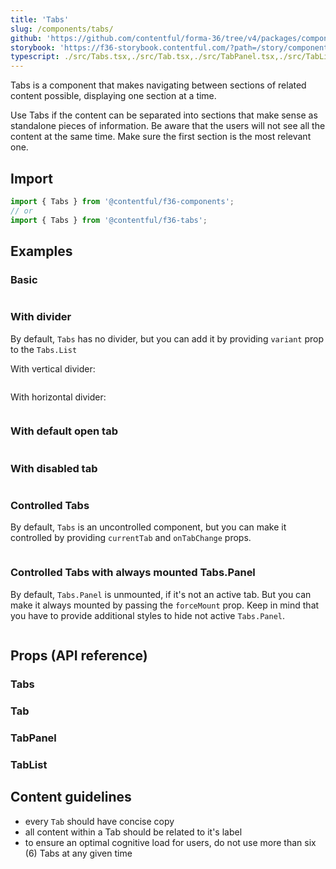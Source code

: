 ```yaml
---
title: 'Tabs'
slug: /components/tabs/
github: 'https://github.com/contentful/forma-36/tree/v4/packages/components/tabs'
storybook: 'https://f36-storybook.contentful.com/?path=/story/components-tabs'
typescript: ./src/Tabs.tsx,./src/Tab.tsx,./src/TabPanel.tsx,./src/TabList.tsx
---
```


Tabs is a component that makes navigating between sections of related content possible, displaying one section at a time.

Use Tabs if the content can be separated into sections that make sense as standalone pieces of information.
Be aware that the users will not see all the content at the same time. Make sure the first section is the most relevant one.

## Import

```jsx static=true
import { Tabs } from '@contentful/f36-components';
// or
import { Tabs } from '@contentful/f36-tabs';
```

## Examples

### Basic

```jsx file=examples/TabsBasicExample.tsx

```

### With divider

By default, `Tabs` has no divider, but you can add it by providing `variant` prop to the `Tabs.List`

With vertical divider:

```jsx file=examples/TabsWithVerticalDividerExample.tsx

```

With horizontal divider:

```jsx file=examples/TabsWithHorizontalDividerExample.tsx

```

### With default open tab

```jsx file=examples/TabsWithDefaultTabExample.tsx

```

### With disabled tab

```jsx file=examples/TabsWithDisabledTabExample.tsx

```

### Controlled Tabs

By default, `Tabs` is an uncontrolled component, but you can make it controlled by providing `currentTab` and `onTabChange` props.

```jsx file=examples/TabsControlledExample.tsx

```

### Controlled Tabs with always mounted Tabs.Panel

By default, `Tabs.Panel` is unmounted, if it's not an active tab. But you can make it always mounted by passing the `forceMount` prop.
Keep in mind that you have to provide additional styles to hide not active `Tabs.Panel`.

```jsx file=examples/TabsControlledWithMountedContentExample.tsx

```

## Props (API reference)

### Tabs

<PropsTable of="Tabs" />

### Tab

<PropsTable of="Tab" />

### TabPanel

<PropsTable of="TabPanel" />

### TabList

<PropsTable of="TabList" />

## Content guidelines

- every `Tab` should have concise copy
- all content within a Tab should be related to it's label
- to ensure an optimal cognitive load for users, do not use more than six (6) Tabs at any given time

